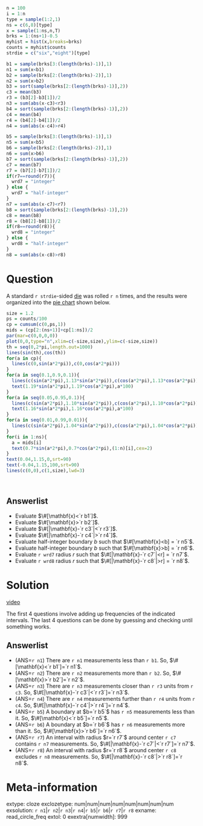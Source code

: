 ```r
n = 100
i = 1:n
type = sample(1:2,1)
ns = c(6,8)[type]
x = sample(1:ns,n,T)
brks = 1:(ns+1)-0.5
myhist = hist(x,breaks=brks)
counts = myhist$counts
strdie = c("six","eight")[type]

b1 = sample(brks[3:(length(brks)-1)],1)
n1 = sum(x<b1)
b2 = sample(brks[2:(length(brks)-2)],1)
n2 = sum(x>b2)
b3 = sort(sample(brks[2:(length(brks)-1)],2))
c3 = mean(b3)
r3 = (b3[2]-b3[1])/2
n3 = sum(abs(x-c3)<r3)
b4 = sort(sample(brks[2:(length(brks)-1)],2))
c4 = mean(b4)
r4 = (b4[2]-b4[1])/2
n4 = sum(abs(x-c4)>r4)

b5 = sample(brks[3:(length(brks)-1)],1)
n5 = sum(x<b5)
b6 = sample(brks[2:(length(brks)-2)],1)
n6 = sum(x>b6)
b7 = sort(sample(brks[2:(length(brks)-1)],2))
c7 = mean(b7)
r7 = (b7[2]-b7[1])/2
if(r7==round(r7)){
  wrd7 = "integer"
} else {
  wrd7 = "half-integer"
}
n7 = sum(abs(x-c7)<r7)
b8 = sort(sample(brks[2:(length(brks)-1)],2))
c8 = mean(b8)
r8 = (b8[2]-b8[1])/2
if(r8==round(r8)){
  wrd8 = "integer"
} else {
  wrd8 = "half-integer"
}
n8 = sum(abs(x-c8)>r8)
```


Question
========

A standard `r strdie`-sided [die](https://en.wikipedia.org/wiki/Dice) was rolled `r n` times, and the results were organized into the [pie chart](https://en.wikipedia.org/wiki/Pie_chart){target="blank"} shown below.

```r
size = 1.2
ps = counts/100
cp = cumsum(c(0,ps,1))
mids = (cp[2:(ns+1)]+cp[1:ns])/2
par(mar=c(0,0,0,0))
plot(0,0,type="n",xlim=c(-size,size),ylim=c(-size,size))
th = seq(0,2*pi,length.out=1000)
lines(sin(th),cos(th))
for(a in cp){
  lines(c(0,sin(a*2*pi)),c(0,cos(a*2*pi)))
}
for(a in seq(0.1,0.9,0.1)){
  lines(c(sin(a*2*pi),1.13*sin(a*2*pi)),c(cos(a*2*pi),1.13*cos(a*2*pi)))
  text(1.19*sin(a*2*pi),1.19*cos(a*2*pi),a*100)
}
for(a in seq(0.05,0.95,0.1)){
  lines(c(sin(a*2*pi),1.10*sin(a*2*pi)),c(cos(a*2*pi),1.10*cos(a*2*pi)))
  text(1.16*sin(a*2*pi),1.16*cos(a*2*pi),a*100)
}
for(a in seq(0.01,0.99,0.01)){
  lines(c(sin(a*2*pi),1.04*sin(a*2*pi)),c(cos(a*2*pi),1.04*cos(a*2*pi)))
}
for(i in 1:ns){
  a = mids[i]
  text(0.7*sin(a*2*pi),0.7*cos(a*2*pi),(1:n)[i],cex=2)
}
text(0.04,1.15,0,srt=90)
text(-0.04,1.15,100,srt=90)
lines(c(0,0),c(1,size),lwd=3)
```
\


Answerlist
--------
* Evaluate $\#[\mathbf{x}<`r b1`]$.
* Evaluate $\#[\mathbf{x}>`r b2`]$.
* Evaluate $\#[|\mathbf{x}-`r c3`|<`r r3`]$.
* Evaluate $\#[|\mathbf{x}-`r c4`|>`r r4`]$.
* Evaluate half-integer boundary $b$ such that $\#[\mathbf{x}<b] = `r n5`$.
* Evaluate half-integer boundary $b$ such that $\#[\mathbf{x}>b] = `r n6`$.
* Evaluate `r wrd7` radius $r$ such that $\#[|\mathbf{x}-`r c7`|<r] = `r n7`$.
* Evaluate `r wrd8` radius $r$ such that $\#[|\mathbf{x}-`r c8`|>r] = `r n8`$.


Solution
========

[video](https://vimeo.com/531899870){target="blank"}

The first 4 questions involve adding up frequencies of the indicated intervals. The last 4 questions can be done by guessing and checking until something works.



Answerlist
--------
* (ANS=`r n1`) There are `r n1` measurements less than `r b1`. So, $\#[\mathbf{x}<`r b1`]=`r n1`$.
* (ANS=`r n2`) There are `r n2` measurements more than `r b2`. So, $\#[\mathbf{x}>`r b2`]=`r n2`$.
* (ANS=`r n3`) There are `r n3` measurements closer than `r r3` units from `r c3`. So, $\#[|\mathbf{x}-`r c3`|<`r r3`]=`r n3`$.
* (ANS=`r n4`) There are `r n4` measurements further than `r r4` units from `r c4`. So, $\#[|\mathbf{x}-`r c4`|>`r r4`]=`r n4`$.
* (ANS=`r b5`) A boundary at $b=`r b5`$ has `r n5` measurements less than it. So, $\#[\mathbf{x}<`r b5`]=`r n5`$.
* (ANS=`r b6`) A boundary at $b=`r b6`$ has `r n6` measurements more than it. So, $\#[\mathbf{x}>`r b6`]=`r n6`$.
* (ANS=`r r7`) An interval with radius $r=`r r7`$ around center `r c7` contains `r n7` measurements. So, $\#[|\mathbf{x}-`r c7`|<`r r7`]=`r n7`$.
* (ANS=`r r8`) An interval with radius $r=`r r8`$ around center `r c8` excludes `r n8` measurements.  So, $\#[|\mathbf{x}-`r c8`|>`r r8`]=`r n8`$.


Meta-information
================
extype: cloze
exclozetype: num|num|num|num|num|num|num|num
exsolution: `r n1`|`r n2`|`r n3`|`r n4`|`r b5`|`r b6`|`r r7`|`r r8`
exname: read_circle_freq
extol: 0
exextra[numwidth]: 999
